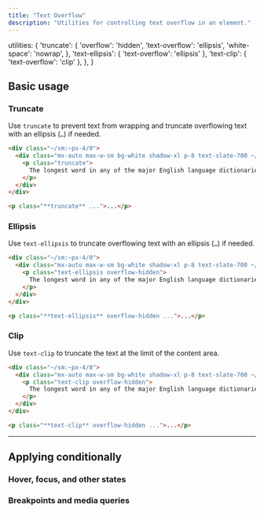 ```yaml
---
title: "Text Overflow"
description: "Utilities for controlling text overflow in an element."
---
```



  utilities: {
    'truncate': {
      'overflow': 'hidden',
      'text-overflow': 'ellipsis',
      'white-space': 'nowrap',
    },
    'text-ellipsis': { 'text-overflow': 'ellipsis' },
    'text-clip': { 'text-overflow': 'clip' },
  },
}

## Basic usage

### Truncate

Use `truncate` to prevent text from wrapping and truncate overflowing text with an ellipsis (<code>…</code>) if needed.

```html {{ example: { p: 'none' } }}
<div class="~/sm:~px-4/0">
  <div class="mx-auto max-w-sm bg-white shadow-xl p-8 text-slate-700 ~/sm:~text-sm/base ~/sm:~leading-6/7 dark:bg-slate-800 dark:text-slate-400">
    <p class="truncate">
      The longest word in any of the major English language dictionaries is <span class="text-slate-900 font-medium">pneumonoultramicroscopicsilicovolcanoconiosis,</span> a word that refers to a lung disease contracted from the inhalation of very fine silica particles, specifically from a volcano; medically, it is the same as silicosis.
    </p>
  </div>
</div>
```

```html
<p class="**truncate** ...">...</p>
```

### Ellipsis

Use `text-ellipsis` to truncate overflowing text with an ellipsis (<code>…</code>) if needed.

```html {{ example: { p: 'none' } }}
<div class="~/sm:~px-4/0">
  <div class="mx-auto max-w-sm bg-white shadow-xl p-8 text-slate-700 ~/sm:~text-sm/base ~/sm:~leading-6/7 dark:bg-slate-800 dark:text-slate-400">
    <p class="text-ellipsis overflow-hidden">
      The longest word in any of the major English language dictionaries is <span class="text-slate-900 font-medium dark:text-slate-200">pneumonoultramicroscopicsilicovolcanoconiosis,</span> a word that refers to a lung disease contracted from the inhalation of very fine silica particles, specifically from a volcano; medically, it is the same as silicosis.
    </p>
  </div>
</div>
```

```html
<p class="**text-ellipsis** overflow-hidden ...">...</p>
```

### Clip

Use `text-clip` to truncate the text at the limit of the content area.

```html {{ example: { p: 'none' } }}
<div class="~/sm:~px-4/0">
  <div class="mx-auto max-w-sm bg-white shadow-xl p-8 text-slate-700 ~/sm:~text-sm/base ~/sm:~leading-6/7 dark:bg-slate-800 dark:text-slate-400">
    <p class="text-clip overflow-hidden">
      The longest word in any of the major English language dictionaries is <span class="text-slate-900 font-medium dark:text-slate-200">pneumonoultramicroscopicsilicovolcanoconiosis,</span> a word that refers to a lung disease contracted from the inhalation of very fine silica particles, specifically from a volcano; medically, it is the same as silicosis.
    </p>
  </div>
</div>
```

```html
<p class="**text-clip** overflow-hidden ...">...</p>
```

---

## <Heading ignore>Applying conditionally</Heading>

### <Heading ignore>Hover, focus, and other states</Heading>

<HoverFocusAndOtherStates defaultClass="truncate" featuredClass="text-clip" element="p" />

### <Heading ignore>Breakpoints and media queries</Heading>

<BreakpointsAndMediaQueries defaultClass="truncate" featuredClass="text-clip" element="p" />
